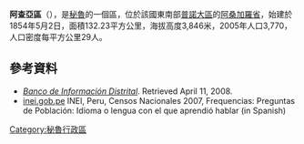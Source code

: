 '''阿查亞區'''（{{lang-es|Distrito de Achaya}}），是[[秘魯|秘魯]]的一個區，位於該國東南部[[普諾大區|普諾大區]]的[[阿桑加羅省|阿桑加羅省]]，始建於1854年5月2日，面積132.23平方公里，海拔高度3,846米，2005年人口3,770，人口密度每平方公里29人。

==參考資料==
*''[https://web.archive.org/web/20080423164200/http://desa.inei.gob.pe/mapas/bid/ Banco de Información Distrital]''. Retrieved April 11, 2008.
*[https://web.archive.org/web/20130127005551/http://iinei.inei.gob.pe/iinei/RedatamCpv2007.asp?id=ResultadosCensales%3Fori%3DC inei.gob.pe] INEI, Peru, Censos Nacionales 2007, Frequencias: Preguntas de Población: Idioma o lengua con el que aprendió hablar (in Spanish)

{{coord|15|16|10|S|70|08|35|W|source:kolossus-eswiki|display=title}}

{{Peru-geo-stub}}
[[Category:秘魯行政區|Category:秘魯行政區]]